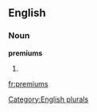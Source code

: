 
==English==

===Noun===
'''premiums'''

# {{plural of|[[premium]]}}

[[Category:English plurals]]

[[fr:premiums]]